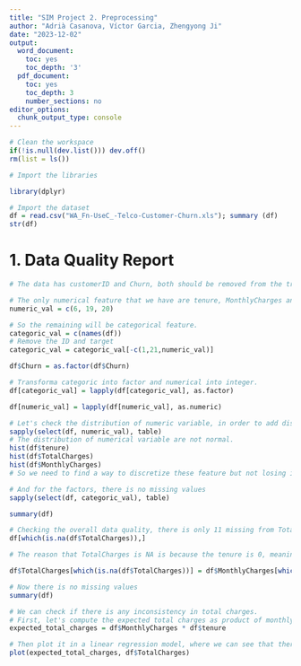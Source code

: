 ```yaml
---
title: "SIM Project 2. Preprocessing"
author: "Adrià Casanova, Víctor Garcia, Zhengyong Ji"
date: "2023-12-02"
output:
  word_document:
    toc: yes
    toc_depth: '3'
  pdf_document:
    toc: yes
    toc_depth: 3
    number_sections: no
editor_options:
  chunk_output_type: console
---
```


```r
# Clean the workspace
if(!is.null(dev.list())) dev.off()
rm(list = ls())
```

```r
# Import the libraries

library(dplyr) 
```


```r
# Import the dataset
df = read.csv("WA_Fn-UseC_-Telco-Customer-Churn.xls"); summary (df)
str(df)
```

# 1. Data Quality Report

```r
# The data has customerID and Churn, both should be removed from the trianing set for the modelling.

# The only numerical feature that we have are tenure, MonthlyCharges and TotalChages.
numeric_val = c(6, 19, 20)

# So the remaining will be categorical feature.
categoric_val = c(names(df))
# Remove the ID and target
categoric_val = categoric_val[-c(1,21,numeric_val)]

df$Churn = as.factor(df$Churn)
```

```r
# Transforma categoric into factor and numerical into integer.
df[categoric_val] = lapply(df[categoric_val], as.factor)

df[numeric_val] = lapply(df[numeric_val], as.numeric)
```

```r
# Let's check the distribution of numeric variable, in order to add discretization to convert it into facotrs.
sapply(select(df, numeric_val), table)
# The distribution of numerical variable are not normal.
hist(df$tenure)
hist(df$TotalCharges)
hist(df$MonthlyCharges)
# So we need to find a way to discretize these feature but not losing information. TO DO

# And for the factors, there is no missing values
sapply(select(df, categoric_val), table)

```

```r
summary(df)

# Checking the overall data quality, there is only 11 missing from TotalCharges.
df[which(is.na(df$TotalCharges)),]

# The reason that TotalCharges is NA is because the tenure is 0, meaning that the it's a fresh joined client. In this situation, instead of NA, we can convert it into 0, or more precisely compute it as product of "tenure" and "MonthlyCharges".

df$TotalCharges[which(is.na(df$TotalCharges))] = df$MonthlyCharges[which(is.na(df$TotalCharges))] * df$tenure[which(is.na(df$TotalCharges))]

# Now there is no missing values
summary(df)
```

```r
# We can check if there is any inconsistency in total charges.
# First, let's compute the expected total charges as product of monthly charges and tenure
expected_total_charges = df$MonthlyCharges * df$tenure

# Then plot it in a linear regression model, where we can see that there is no outliers.
plot(expected_total_charges, df$TotalCharges)
```

